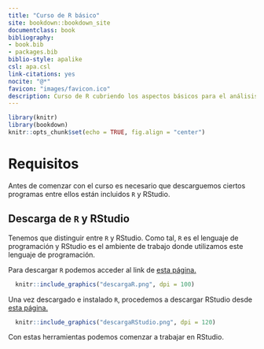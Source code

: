 ```yaml
--- 
title: "Curso de R básico"
site: bookdown::bookdown_site
documentclass: book
bibliography:
- book.bib
- packages.bib
biblio-style: apalike
csl: apa.csl
link-citations: yes
nocite: "@*"
favicon: "images/favicon.ico"
description: Curso de R cubriendo los aspectos básicos para el análisis de datos biológicos.
---
```


```r
library(knitr)
library(bookdown)
knitr::opts_chunk$set(echo = TRUE, fig.align = "center")
```

# Requisitos {-}
Antes de comenzar con el curso es necesario que descarguemos ciertos programas entre ellos están incluidos `R` y RStudio.

## Descarga de `R` y RStudio {-}
Tenemos que distinguir entre `R` y RStudio. Como tal, `R` es el lenguaje de programación y RStudio es el ambiente de trabajo donde utilizamos este lenguaje de programación.

Para descargar `R` podemos acceder al link de [esta página.](https://cran.r-project.org/bin/windows/base/)

```r
  knitr::include_graphics("descargaR.png", dpi = 100)
```


Una vez descargado e instalado `R`, procedemos a descargar RStudio desde [esta página.](https://rstudio.com/products/rstudio/download/#download)

```r
  knitr::include_graphics("descargaRStudio.png", dpi = 120)
```

Con estas herramientas podemos comenzar a trabajar en RStudio.